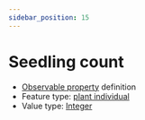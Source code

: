 ```yaml
---
sidebar_position: 15
---
```



# Seedling count

- [Observable property](/viewers/dawe-vocabs?uri=https://linked.data.gov.au/def/nrm/b6a5d847-0698-4cce-8a5e-f2719e142208) definition
- Feature type: [plant individual](http://linked.data.gov.au/def/tern-cv/60d7edf8-98c6-43e9-841c-e176c334d270)
- Value type: [Integer](https://w3id.org/tern/ontologies/tern/Integer)


<Example protocolModule="condition-vertebrate-pest-presence" observableProperty="https://linked.data.gov.au/def/nrm/b6a5d847-0698-4cce-8a5e-f2719e142208" />
